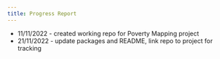 ```yaml
---
title: Progress Report
---
```


* 11/11/2022 - created working repo for Poverty Mapping project
* 21/11/2022 - update packages and README, link repo to project for tracking